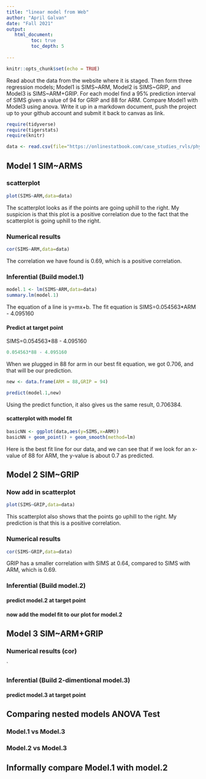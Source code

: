 ```yaml
---
title: "linear model from Web"
author: "April Galvan"
date: "Fall 2021"
output:
   html_document:
         toc: true
         toc_depth: 5
        
---
```


```r
knitr::opts_chunk$set(echo = TRUE)
```

Read about the data from the website where it is staged.  Then form three regression models; Model1 is SIMS~ARM, Model2 is SIMS~GRIP, and Model3 is SIMS~ARM+GRIP. For each model find a 95% prediction interval of SIMS given a value of 94  for GRIP and 88 for ARM. Compare Model1 with Model3 using anova. Write it up in a markdown document, push the project up to your github account and submit it back to canvas as link. 

 


```r
require(tidyverse)
require(tigerstats)
require(knitr)

```

```r
data <- read.csv(file="https://onlinestatbook.com/case_studies_rvls/physical_strength/data.txt",sep="",header=TRUE)  

```

## Model 1 SIM~ARMS

### scatterplot

```r
plot(SIMS~ARM,data=data)
```

The scatterplot looks as if the points are going uphill to the right. My suspicion is that this plot is a positive correlation due to the fact that the scatterplot is going uphill to the right.

### Numerical results

```r
cor(SIMS~ARM,data=data)
```

The correlation we have found is 0.69, which is a positive correlation.

### Inferential  (Build model.1)

```r
model.1 <- lm(SIMS~ARM,data=data)
summary.lm(model.1)
```

The equation of a line is y=mx+b.
The fit equation is SIMS=0.054563*ARM - 4.095160

#### Predict at target point

SIMS=0.054563*88 - 4.095160

```r
0.054563*88 - 4.095160
```

When we plugged in 88 for arm in our best fit equation, we got 0.706, and that will be our prediction.

```r
new <- data.frame(ARM = 88,GRIP = 94)
```

```r
predict(model.1,new)
```

Using the predict function, it also gives us the same result, 0.706384.

#### scatterplot with model fit

```r
basicNN <- ggplot(data,aes(y=SIMS,x=ARM))
basicNN + geom_point() + geom_smooth(method=lm)
```

Here is the best fit line for our data, and we can see that if we look for an x-value of 88 for ARM, the y-value is about 0.7 as predicted.


## Model 2 SIM~GRIP

### Now add in scatterplot

```r
plot(SIMS~GRIP,data=data)
```

This scatterplot also shows that the points go uphill to the right. My prediction is that this is a positive correlation.

### Numerical results 

```r
cor(SIMS~GRIP,data=data)
```

GRIP has a smaller correlation with SIMS at 0.64, compared to SIMS with ARM, which is 0.69.

### Inferential  (Build model.2)
  

#### predict model.2 at target point

#### now add the model fit to our plot for model.2
  


## Model 3 SIM~ARM+GRIP

### Numerical results (cor)

`
  
### Inferential  (Build 2-dimentional model.3)

#### predict model.3 at target point
  

## Comparing nested models ANOVA Test

### Model.1 vs Model.3
### Model.2 vs Model.3

## Informally compare Model.1 with model.2

